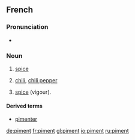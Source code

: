 ==French==

===Pronunciation===
{{IPA|/pi.mɑ̃/|lang=fr}}
* {{audio|Fr-piment.ogg|Audio}}

===Noun===
{{fr-noun|m}}

# {{cooking|lang=fr}} [[spice]]
# [[chili]], [[chili pepper]]
# {{figurative}} [[spice]] (vigour).

====Derived terms====
* [[pimenter]]

[[de:piment]]
[[fr:piment]]
[[gl:piment]]
[[io:piment]]
[[ru:piment]]